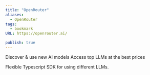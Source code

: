 ```yaml
---
title: "OpenRouter"
aliases:
  - OpenRouter
tags:
  - bookmark
URL: https://openrouter.ai/

publish: true
---
```



Discover & use new AI models
Access top LLMs at the best prices

Flexible Typescript SDK for using different LLMs.